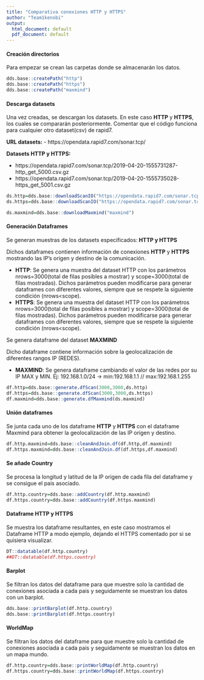 ```yaml
---
title: "Comparativa conexiones HTTP y HTTPS"
author: "Team1kenobi"
output:
  html_document: default
  pdf_document: default
---
```


#### **Creación directorios**

Para empezar se crean las carpetas donde se almacenarán los datos.

```r
dds.base::createPath("http")
dds.base::createPath("https")
dds.base::createPath("maxmind")
```

#### **Descarga datasets**

Una vez creadas, se descargan los datasets. En este caso **HTTP** y **HTTPS**, los cuales se compararán posteriormente. Comentar que el código funciona para cualquier otro dataset(csv) de rapid7.

**URL datasets:**
- https://opendata.rapid7.com/sonar.tcp/

**Datasets HTTP y HTTPS:**

- https://opendata.rapid7.com/sonar.tcp/2019-04-20-1555731287-http_get_5000.csv.gz
- https://opendata.rapid7.com/sonar.tcp/2019-04-20-1555735028-https_get_5001.csv.gz

```r
ds.http=dds.base::downloadScanIO("https://opendata.rapid7.com/sonar.tcp/2019-04-20-1555731287-http_get_5000.csv.gz","http","scansio.http")
ds.https=dds.base::downloadScanIO("https://opendata.rapid7.com/sonar.tcp/2019-04-20-1555735028-https_get_5001.csv.gz","https","scansio.https")

ds.maxmind=dds.base::downloadMaxmind("maxmind")
```

#### **Generación Dataframes**

Se generan muestras de los datasets especificados: **HTTP y HTTPS**

Dichos dataframes contienen información de conexiones **HTTP** y **HTTPS** mostrando las IP's origen y destino de la comunicación.

- **HTTP**: Se genera una muestra del dataset HTTP con los parámetros nrows=3000(total de filas posibles a mostrar) y scope=3000(total de filas mostradas). Dichos parámetros pueden modificarse para generar dataframes con diferentes valores, siempre que se respete la siguiente condición (nrows<scope).
- **HTTPS**: Se genera una muestra del dataset HTTP con los parámetros nrows=3000(total de filas posibles a mostrar) y scope=3000(total de filas mostradas). Dichos parámetros pueden modificarse para generar dataframes con diferentes valores, siempre que se respete la siguiente condición (nrows<scope).

Se genera dataframe del dataset **MAXMIND**

Dicho dataframe contiene información sobre la geolocalización de diferentes rangos IP (REDES).

- **MAXMIND**: Se genera dataframe cambiando el valor de las redes por su IP MAX y MIN. Ej: 192.168.1.0/24 -> min:192.168.1.1 // max:192.168.1.255

```r
df.http=dds.base::generate.dfScan(3000,3000,ds.http)
df.https=dds.base::generate.dfScan(3000,3000,ds.https)
df.maxmind=dds.base::generate.dfMaxmind(ds.maxmind)
```

#### **Unión dataframes**
Se junta cada uno de los dataframe **HTTP** y **HTTPS** con el dataframe Maxmind para obtener la geolocalización de las IP origen y destino.

```r
df.http.maxmind=dds.base::cleanAndJoin.df(df.http,df.maxmind)
df.https.maxmind=dds.base::cleanAndJoin.df(df.https,df.maxmind)
```

#### **Se añade Country**
Se procesa la longitud y latitud de la IP origen de cada fila del dataframe y se consigue el pais asociado. 
```r
df.http.country=dds.base::addCountry(df.http.maxmind)
df.https.country=dds.base::addCountry(df.https.maxmind)
```

#### **Dataframe HTTP y HTTPS**
Se muestra los dataframe resultantes, en este caso mostramos el Dataframe HTTP a modo ejemplo, dejando el HTTPS comentado por si se quisiera visualizar.
```r
DT::datatable(df.http.country)
##DT::datatable(df.https.country)
```

#### **Barplot**
Se filtran los datos del dataframe para que muestre solo la cantidad de conexiones asociada a cada pais y seguidamente se muestran los datos con un barplot.

```r
dds.base::printBarplot(df.http.country)
dds.base::printBarplot(df.https.country)
```


#### **WorldMap**
Se filtran los datos del dataframe para que muestre solo la cantidad de conexiones asociada a cada pais y seguidamente se muestran los datos en un mapa mundo.

```r
df.http.country=dds.base::printWorldMap(df.http.country)
df.https.country=dds.base::printWorldMap(df.https.country)
```

